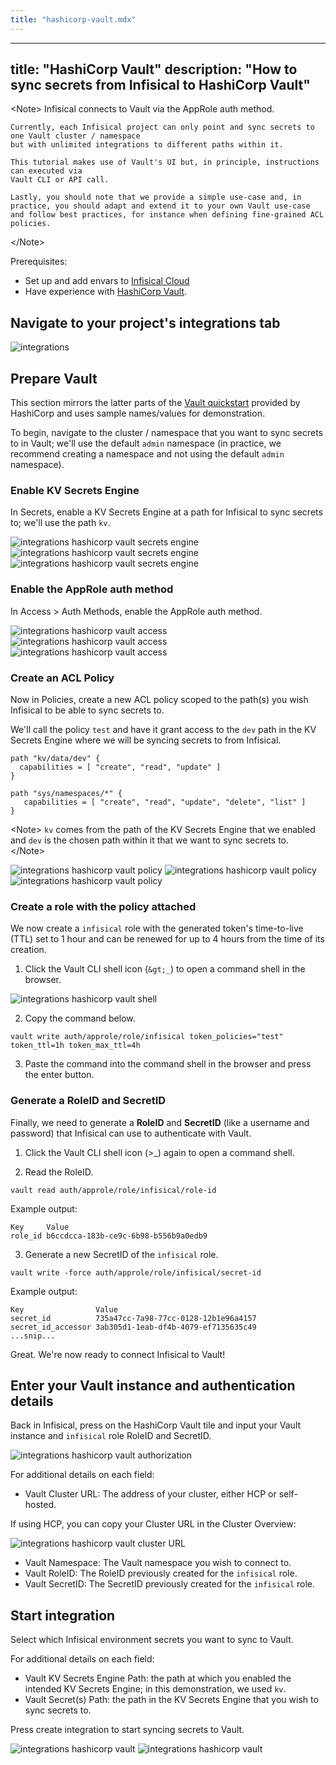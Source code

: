 ```yaml
---
title: "hashicorp-vault.mdx"
---
```


---
title: "HashiCorp Vault"
description: "How to sync secrets from Infisical to HashiCorp Vault"
---

&lt;Note&gt;
    Infisical connects to Vault via the AppRole auth method. 
    
    Currently, each Infisical project can only point and sync secrets to one Vault cluster / namespace
    but with unlimited integrations to different paths within it.

    This tutorial makes use of Vault's UI but, in principle, instructions can executed via
    Vault CLI or API call.
    
    Lastly, you should note that we provide a simple use-case and, in practice, you should adapt and extend it to your own Vault use-case and follow best practices, for instance when defining fine-grained ACL policies.
&lt;/Note&gt;

Prerequisites:

- Set up and add envars to [Infisical Cloud](https://app.infisical.com)
- Have experience with [HashiCorp Vault](https://www.vaultproject.io/).

## Navigate to your project's integrations tab

![integrations](../../images/integrations.png)

## Prepare Vault

This section mirrors the latter parts of the [Vault quickstart](https://developer.hashicorp.com/vault/tutorials/cloud/getting-started-intro) provided by HashiCorp and uses sample names/values for demonstration.

To begin, navigate to the cluster / namespace that you want to sync secrets to in Vault; we'll use the default `admin` namespace (in practice, we recommend creating a namespace and not using the default `admin` namespace).

### Enable KV Secrets Engine

In Secrets, enable a KV Secrets Engine at a path for Infisical to sync secrets to; we'll use the path `kv`.

![integrations hashicorp vault secrets engine](../../images/integrations/hashicorp-vault/integrations-hashicorp-vault-engine-1.png)
![integrations hashicorp vault secrets engine](../../images/integrations/hashicorp-vault/integrations-hashicorp-vault-engine-2.png)
![integrations hashicorp vault secrets engine](../../images/integrations/hashicorp-vault/integrations-hashicorp-vault-engine-3.png)

### Enable the AppRole auth method

In Access &gt; Auth Methods, enable the AppRole auth method.

![integrations hashicorp vault access](../../images/integrations/hashicorp-vault/integrations-hashicorp-vault-access-1.png)
![integrations hashicorp vault access](../../images/integrations/hashicorp-vault/integrations-hashicorp-vault-access-2.png)
![integrations hashicorp vault access](../../images/integrations/hashicorp-vault/integrations-hashicorp-vault-access-3.png)

### Create an ACL Policy

Now in Policies, create a new ACL policy scoped to the path(s) you wish Infisical to be able to sync secrets to.

We'll call the policy `test` and have it grant access to the `dev` path in the KV Secrets Engine where we will be syncing secrets to from Infisical.

```console
path "kv/data/dev" {
  capabilities = [ "create", "read", "update" ]
}

path "sys/namespaces/*" {
   capabilities = [ "create", "read", "update", "delete", "list" ]
}
```

&lt;Note&gt;
    `kv` comes from the path of the KV Secrets Engine that we enabled and `dev` is the chosen path within it
    that we want to sync secrets to.
&lt;/Note&gt;

![integrations hashicorp vault policy](../../images/integrations/hashicorp-vault/integrations-hashicorp-vault-policy-1.png)
![integrations hashicorp vault policy](../../images/integrations/hashicorp-vault/integrations-hashicorp-vault-policy-2.png)
![integrations hashicorp vault policy](../../images/integrations/hashicorp-vault/integrations-hashicorp-vault-policy-3.png)

### Create a role with the policy attached

We now create a `infisical` role with the generated token's time-to-live (TTL) set to 1 hour and can be renewed for up to 4 hours from the time of its creation.

1. Click the Vault CLI shell icon (`&gt;_`) to open a command shell in the browser.

![integrations hashicorp vault shell](../../images/integrations/hashicorp-vault/integrations-hashicorp-vault-shell.png)

2. Copy the command below.

```console
vault write auth/approle/role/infisical token_policies="test" token_ttl=1h token_max_ttl=4h
```

3. Paste the command into the command shell in the browser and press the enter button.

### Generate a RoleID and SecretID

Finally, we need to generate a **RoleID** and **SecretID** (like a username and password) that Infisical can use
to authenticate with Vault.

1. Click the Vault CLI shell icon (&gt;_) again to open a command shell.

2. Read the RoleID.

```console
vault read auth/approle/role/infisical/role-id
```

Example output:

```console
Key     Value
role_id b6ccdcca-183b-ce9c-6b98-b556b9a0edb9
```

3. Generate a new SecretID of the `infisical` role.

```console
vault write -force auth/approle/role/infisical/secret-id
```

Example output:


```console
Key                Value
secret_id          735a47cc-7a98-77cc-0128-12b1e96a4157
secret_id_accessor 3ab305d1-1eab-df4b-4079-ef7135635c49
...snip...
```

Great. We're now ready to connect Infisical to Vault!

## Enter your Vault instance and authentication details

Back in Infisical, press on the HashiCorp Vault tile and input your Vault instance and `infisical` role RoleID and SecretID.

![integrations hashicorp vault authorization](../../images/integrations/hashicorp-vault/integrations-hashicorp-vault-auth.png)

For additional details on each field:

- Vault Cluster URL: The address of your cluster, either HCP or self-hosted.

If using HCP, you can copy your Cluster URL in the Cluster Overview:

![integrations hashicorp vault cluster URL](../../images/integrations/hashicorp-vault/integrations-hashicorp-vault-cluster-url.png)

- Vault Namespace: The Vault namespace you wish to connect to.
- Vault RoleID: The RoleID previously created for the `infisical` role.
- Vault SecretID: The SecretID previously created for the `infisical` role.

## Start integration

Select which Infisical environment secrets you want to sync to Vault.

For additional details on each field:

- Vault KV Secrets Engine Path: the path at which you enabled the intended KV Secrets Engine; in this demonstration, we used `kv`.
- Vault Secret(s) Path: the path in the KV Secrets Engine that you wish to sync secrets to.

Press create integration to start syncing secrets to Vault.

![integrations hashicorp vault](../../images/integrations/hashicorp-vault/integrations-hashicorp-vault-create.png)
![integrations hashicorp vault](../../images/integrations/hashicorp-vault/integrations-hashicorp-vault.png)



